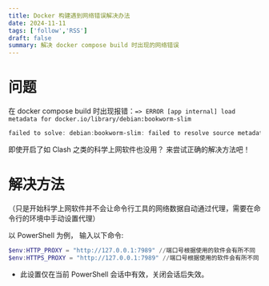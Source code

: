```yaml
---
title: Docker 构建遇到网络错误解决办法
date: 2024-11-11
tags: ['follow','RSS']
draft: false
summary: 解决 docker compose build 时出现的网络错误
---
```

# 问题

在 docker compose build 时出现报错：` => ERROR [app internal] load metadata for docker.io/library/debian:bookworm-slim  `

```powershell
failed to solve: debian:bookworm-slim: failed to resolve source metadata for docker.io/library/debian:bookworm-slim: failed to authorize: failed to fetch oauth token: Post "https://auth.docker.io/token": dial tcp 128.242.240.189:443: connectex: A connection attempt failed because the connected party did not properly respond after a period of time, or established connection failed because connected host has failed to respond.
```

即使开启了如 Clash 之类的科学上网软件也没用？ 来尝试正确的解决方法吧！
# 解决方法

（只是开始科学上网软件并不会让命令行工具的网络数据自动通过代理，需要在命令行的环境中手动设置代理）

以 PowerShell 为例， 输入以下命令:
```powershell
$env:HTTP_PROXY = "http://127.0.0.1:7989" //端口号根据使用的软件会有所不同
$env:HTTPS_PROXY = "http://127.0.0.1:7989" //端口号根据使用的软件会有所不同
```
- 此设置仅在当前 PowerShell 会话中有效，关闭会话后失效。

